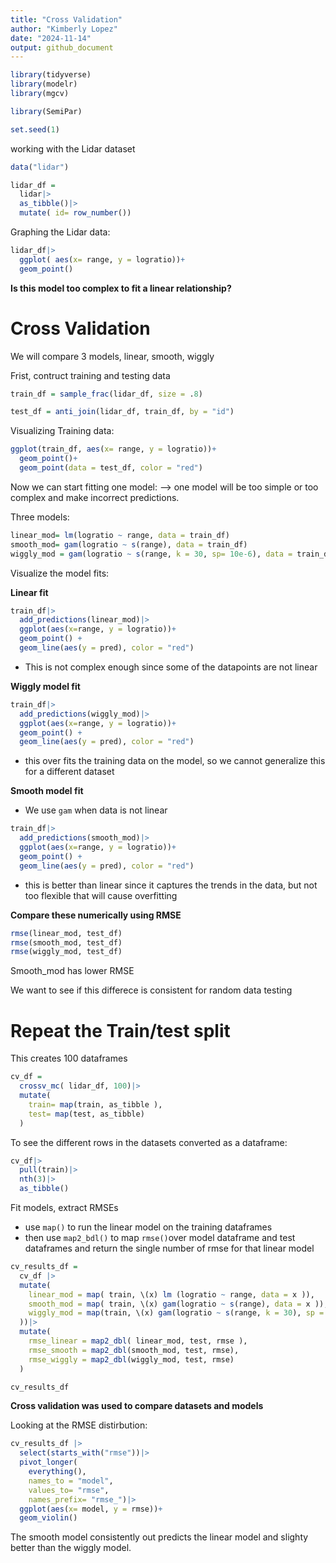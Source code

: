 ```yaml
---
title: "Cross Validation"
author: "Kimberly Lopez"
date: "2024-11-14"
output: github_document
---
```


```r
library(tidyverse)
library(modelr)
library(mgcv)

library(SemiPar)

set.seed(1)
```

working with the Lidar dataset 

```r
data("lidar")

lidar_df = 
  lidar|>
  as_tibble()|>
  mutate( id= row_number())

```

Graphing the Lidar data: 
```r
lidar_df|>
  ggplot( aes(x= range, y = logratio))+ 
  geom_point()
```

**Is this model too complex to fit a linear relationship?** 

# Cross Validation 

We will compare 3 models, linear, smooth, wiggly 

Frist, contruct training and testing data 
```r

train_df = sample_frac(lidar_df, size = .8)

test_df = anti_join(lidar_df, train_df, by = "id")

```

Visualizing Training data: 
```r
ggplot(train_df, aes(x= range, y = logratio))+ 
  geom_point()+ 
  geom_point(data = test_df, color = "red")
```

Now we can start fitting one model: 
--> one model will be too simple or too complex and make incorrect predictions. 

Three models: 
```r
linear_mod= lm(logratio ~ range, data = train_df)
smooth_mod= gam(logratio ~ s(range), data = train_df)
wiggly_mod = gam(logratio ~ s(range, k = 30, sp= 10e-6), data = train_df)
```

Visualize the model fits: 

**Linear fit** 
```r
train_df|>
  add_predictions(linear_mod)|> 
  ggplot(aes(x=range, y = logratio))+ 
  geom_point() + 
  geom_line(aes(y = pred), color = "red")
```

- This is not complex enough since some of the datapoints are not linear 

**Wiggly model fit** 
```r
train_df|>
  add_predictions(wiggly_mod)|> 
  ggplot(aes(x=range, y = logratio))+ 
  geom_point() + 
  geom_line(aes(y = pred), color = "red")
```

- this over fits the training data on the model, so we cannot generalize this for a different dataset 

**Smooth model fit** 

- We use  `gam` when data is not linear 
```r
train_df|>
  add_predictions(smooth_mod)|> 
  ggplot(aes(x=range, y = logratio))+ 
  geom_point() + 
  geom_line(aes(y = pred), color = "red")
```

- this is better than linear since it captures the trends in the data, but not too flexible that will cause overfitting 

**Compare these numerically using RMSE** 

```r

rmse(linear_mod, test_df)
rmse(smooth_mod, test_df)
rmse(wiggly_mod, test_df)
```

Smooth_mod has lower RMSE 

We want to see if this differece is consistent for random data testing 

# Repeat the Train/test split 

This creates 100 dataframes 
```r
cv_df = 
  crossv_mc( lidar_df, 100)|>
  mutate(
    train= map(train, as_tibble ), 
    test= map(test, as_tibble)
  )
```

To see the different rows in the datasets converted as a dataframe: 
```r
cv_df|>
  pull(train)|>
  nth(3)|>
  as_tibble()
```

Fit models, extract RMSEs 

- use `map()` to run the linear model on the training dataframes 
- then use `map2_bdl()` to map `rmse()`over model dataframe and test dataframes and return the single number of rmse for that linear model


```r

cv_results_df = 
  cv_df |>
  mutate(
    linear_mod = map( train, \(x) lm (logratio ~ range, data = x )), 
    smooth_mod = map( train, \(x) gam(logratio ~ s(range), data = x )), 
    wiggly_mod = map(train, \(x) gam(logratio ~ s(range, k = 30), sp = 10e-6, data= x )
  ))|>
  mutate(
    rmse_linear = map2_dbl( linear_mod, test, rmse ), 
    rmse_smooth = map2_dbl(smooth_mod, test, rmse), 
    rmse_wiggly = map2_dbl(wiggly_mod, test, rmse)
  )

cv_results_df
```

**Cross validation was used to compare datasets and models** 

Looking at the RMSE distirbution: 
```r

cv_results_df |>
  select(starts_with("rmse"))|>
  pivot_longer( 
    everything(),
    names_to = "model",
    values_to= "rmse", 
    names_prefix= "rmse_")|> 
  ggplot(aes(x= model, y = rmse))+ 
  geom_violin()
```

The smooth model consistently out predicts the linear model and slighty better than the wiggly model. 
